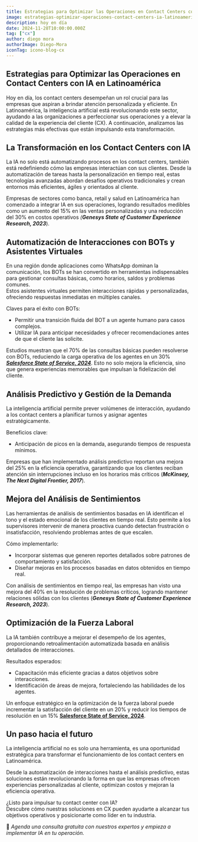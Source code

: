```yaml
---
title: Estrategias para Optimizar las Operaciones en Contact Centers con IA en Latinoamérica
image: estrategias-optimizar-operaciones-contact-centers-ia-latinoamerica
description: hoy en día
date: 2024-11-28T10:00:00.000Z
tag: ["cx"]
author: diego mora
authorImage: Diego-Mora
iconTag: icono-blog-cx
---
```


## Estrategias para Optimizar las Operaciones en Contact Centers con IA en Latinoamérica

Hoy en día, los contact centers desempeñan un rol crucial para las empresas que aspiran a brindar atención personalizada y eficiente. En Latinoamérica, la inteligencia artificial está revolucionando este sector, ayudando a las organizaciones a perfeccionar sus operaciones y a elevar la calidad de la experiencia del cliente (CX). A continuación, analizamos las estrategias más efectivas que están impulsando esta transformación.


## La Transformación en los Contact Centers con IA

La IA no solo está automatizando procesos en los contact centers, también está redefiniendo cómo las empresas interactúan con sus clientes. Desde la automatización de tareas hasta la personalización en tiempo real, estas tecnologías avanzadas abordan desafíos operativos tradicionales y crean entornos más eficientes, ágiles y orientados al cliente.

Empresas de sectores como banca, retail y salud en Latinoamérica han comenzado a integrar IA en sus operaciones, logrando resultados medibles como un aumento del 15% en las ventas personalizadas y una reducción del 30% en costos operativos *(**Genesys State of Customer Experience Research, 2023***).



## **Automatización de Interacciones con BOTs y Asistentes Virtuales**

En una región donde aplicaciones como WhatsApp dominan la comunicación, los BOTs se han convertido en herramientas indispensables para gestionar consultas básicas, como horarios, saldos y problemas comunes.  
Estos asistentes virtuales permiten interacciones rápidas y personalizadas, ofreciendo respuestas inmediatas en múltiples canales.

Claves para el éxito con BOTs:

* Permitir una transición fluida del BOT a un agente humano para casos complejos.  
* Utilizar IA para anticipar necesidades y ofrecer recomendaciones antes de que el cliente las solicite.

Estudios muestran que el 70% de las consultas básicas pueden resolverse con BOTs, reduciendo la carga operativa de los agentes en un 30% [***Salesforce State of Service, 2024***](https://www.salesforce.com/es/form/service-cloud/state-of-service-6). Esto no solo mejora la eficiencia, sino que genera experiencias memorables que impulsan la fidelización del cliente.


## **Análisis Predictivo y Gestión de la Demanda**

La inteligencia artificial permite prever volúmenes de interacción, ayudando a los contact centers a planificar turnos y asignar agentes estratégicamente.

Beneficios clave:

* Anticipación de picos en la demanda, asegurando tiempos de respuesta mínimos.

Empresas que han implementado análisis predictivo reportan una mejora del 25% en la eficiencia operativa, garantizando que los clientes reciban atención sin interrupciones incluso en los horarios más críticos (***McKinsey, The Next Digital Frontier, 2017***).


## **Mejora del Análisis de Sentimientos**

Las herramientas de análisis de sentimientos basadas en IA identifican el tono y el estado emocional de los clientes en tiempo real. Esto permite a los supervisores intervenir de manera proactiva cuando detectan frustración o insatisfacción, resolviendo problemas antes de que escalen.

Cómo implementarlo:

* Incorporar sistemas que generen reportes detallados sobre patrones de comportamiento y satisfacción.  
* Diseñar mejoras en los procesos basadas en datos obtenidos en tiempo real.

Con análisis de sentimientos en tiempo real, las empresas han visto una mejora del 40% en la resolución de problemas críticos, logrando mantener relaciones sólidas con los clientes (***Genesys State of Customer Experience Research, 2023***).


## **Optimización de la Fuerza Laboral**

La IA también contribuye a mejorar el desempeño de los agentes, proporcionando retroalimentación automatizada basada en análisis detallados de interacciones.

Resultados esperados:

* Capacitación más eficiente gracias a datos objetivos sobre interacciones.  
* Identificación de áreas de mejora, fortaleciendo las habilidades de los agentes.

Un enfoque estratégico en la optimización de la fuerza laboral puede incrementar la satisfacción del cliente en un 20% y reducir los tiempos de resolución en un 15% [**Salesforce State of Service, 2024**](https://www.salesforce.com/es/form/service-cloud/state-of-service-6).


## **Un paso hacia el futuro**

La inteligencia artificial no es solo una herramienta, es una oportunidad estratégica para transformar el funcionamiento de los contact centers en Latinoamérica.

Desde la automatización de interacciones hasta el análisis predictivo, estas soluciones están revolucionando la forma en que las empresas ofrecen experiencias personalizadas al cliente, optimizan costos y mejoran la eficiencia operativa.

¿Listo para impulsar tu contact center con IA?  
Descubre cómo nuestras soluciones en CX pueden ayudarte a alcanzar tus objetivos operativos y posicionarte como líder en tu industria.

 
📅 *Agenda una consulta gratuita con nuestros expertos y empieza a implementar IA en tu operación.*


<Link text="Asesórate con un experto" href="https://xkale.com/experiencia-del-cliente/#form" class='px-3 py-2 bg-black rounded-lg text-xkale uppercase shadow-lg'/>

